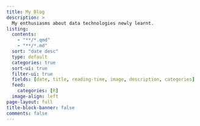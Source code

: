 ```yaml
---
title: My Blog
description: >
  My enthusiasms about data technologies newly learnt. 
listing:
  contents:
    - "**/*.qmd"
    - "**/*.md"
  sort: "date desc"
  type: default
  categories: true
  sort-ui: true
  filter-ui: true
  fields: [date, title, reading-time, image, description, categories]
  feed:
    categories: [R]
  image-align: left
page-layout: full
title-block-banner: false
comments: false
---
```

